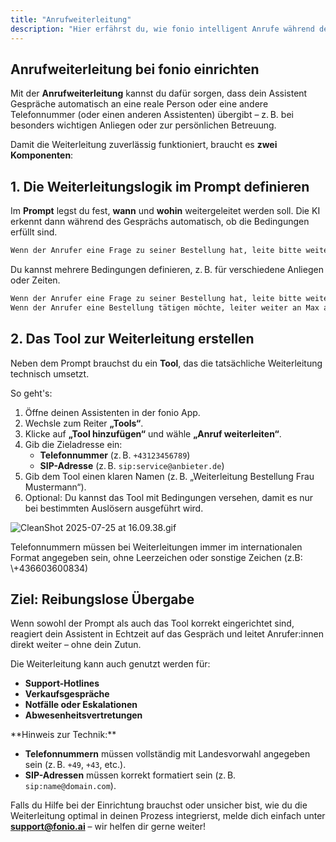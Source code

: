 ```yaml
---
title: "Anrufweiterleitung"
description: "Hier erfährst du, wie fonio intelligent Anrufe während des Gesprächs weiterleiten kann."
---
```


## Anrufweiterleitung bei fonio einrichten

Mit der **Anrufweiterleitung** kannst du dafür sorgen, dass dein Assistent Gespräche automatisch an eine reale Person oder eine andere Telefonnummer (oder einen anderen Assistenten) übergibt – z. B. bei besonders wichtigen Anliegen oder zur persönlichen Betreuung.

Damit die Weiterleitung zuverlässig funktioniert, braucht es **zwei Komponenten**:

## 1. Die Weiterleitungslogik im Prompt definieren

Im **Prompt** legst du fest, **wann** und **wohin** weitergeleitet werden soll. Die KI erkennt dann während des Gesprächs automatisch, ob die Bedingungen erfüllt sind.

```markdown
Wenn der Anrufer eine Frage zu seiner Bestellung hat, leite bitte weiter an Frau Mustermann.
```

Du kannst mehrere Bedingungen definieren, z. B. für verschiedene Anliegen oder Zeiten.

```markdown
Wenn der Anrufer eine Frage zu seiner Bestellung hat, leite bitte weiter an Frau Mustermann.
Wenn der Anrufer eine Bestellung tätigen möchte, leiter weiter an Max aus dem Vertrieb.
```

## 2. Das Tool zur Weiterleitung erstellen

Neben dem Prompt brauchst du ein **Tool**, das die tatsächliche Weiterleitung technisch umsetzt.

So geht's:

1. Öffne deinen Assistenten in der fonio App.
2. Wechsle zum Reiter **„Tools“**.
3. Klicke auf **„Tool hinzufügen“** und wähle **„Anruf weiterleiten“**.
4. Gib die Zieladresse ein:
   - **Telefonnummer** (z. B. `+43123456789`)
   - **SIP-Adresse** (z. B. `sip:service@anbieter.de`)
5. Gib dem Tool einen klaren Namen (z. B. „Weiterleitung Bestellung Frau Mustermann“).
6. Optional: Du kannst das Tool mit Bedingungen versehen, damit es nur bei bestimmten Auslösern ausgeführt wird.

![CleanShot 2025-07-25 at 16.09.38.gif](/images/CleanShot2025-07-25at16.09.38.gif)

<Check>
  Telefonnummern müssen bei Weiterleitungen immer im internationalen Format angegeben sein, ohne Leerzeichen oder sonstige Zeichen (z.B: \+436603600834)
</Check>

## Ziel: Reibungslose Übergabe

Wenn sowohl der Prompt als auch das Tool korrekt eingerichtet sind, reagiert dein Assistent in Echtzeit auf das Gespräch und leitet Anrufer:innen direkt weiter – ohne dein Zutun.

Die Weiterleitung kann auch genutzt werden für:

- **Support-Hotlines**
- **Verkaufsgespräche**
- **Notfälle oder Eskalationen**
- **Abwesenheitsvertretungen**

<Warning>
  **Hinweis zur Technik:**

  - **Telefonnummern** müssen vollständig mit Landesvorwahl angegeben sein (z. B. `+49`, `+43`, etc.).
  - **SIP-Adressen** müssen korrekt formatiert sein (z. B. `sip:name@domain.com`).
</Warning>

Falls du Hilfe bei der Einrichtung brauchst oder unsicher bist, wie du die Weiterleitung optimal in deinen Prozess integrierst, melde dich einfach unter [**support@fonio.ai**](mailto:support@fonio.ai) – wir helfen dir gerne weiter\!